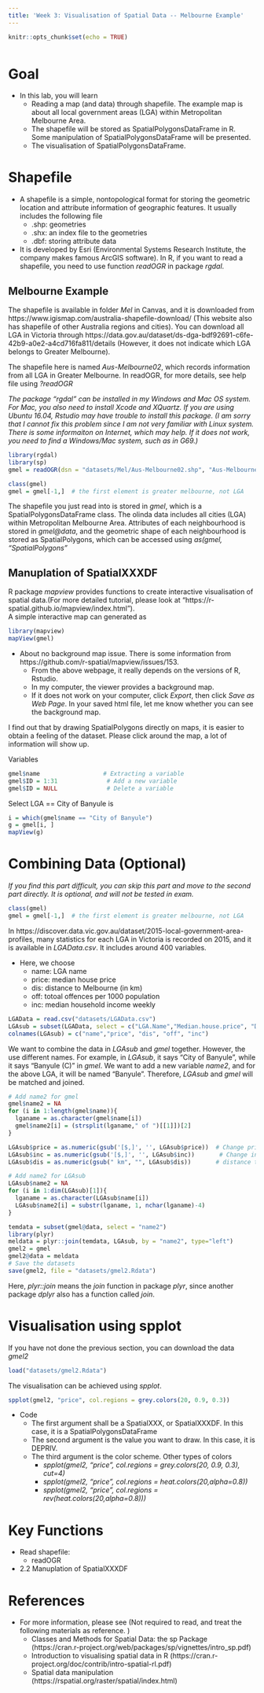 ```yaml
---
title: 'Week 3: Visualisation of Spatial Data -- Melbourne Example'
---
```


<div style="margin-bottom:50px;">
```r
knitr::opts_chunk$set(echo = TRUE)
```
</div>


# Goal


* In this lab, you will learn 
  + Reading a map (and data) through shapefile. The example map is about all local government areas (LGA) within  Metropolitan Melbourne Area. 
  + The shapefile will be stored as SpatialPolygonsDataFrame in R. Some manipulation of SpatialPolygonsDataFrame will be presented. 
  + The visualisation of SpatialPolygonsDataFrame.



# Shapefile

* A shapefile is a simple, nontopological format for storing the geometric location and attribute information of geographic features. It usually includes the following file
  + .shp:  	geometries
  + .shx:  	an index file to the geometries
  + .dbf:	  storing attribute data


* It is developed by Esri (Environmental Systems Research Institute, the company makes famous ArcGIS software). In R, if you want to read a shapefile, you need to use function *readOGR* in package *rgdal*.



## Melbourne Example

The shapefile is available in folder *Mel* in Canvas, and it is downloaded from https://www.igismap.com/australia-shapefile-download/ (This website also has shapefile of other Australia regions and cities). You can download all LGA in Victoria through  https://data.gov.au/dataset/ds-dga-bdf92691-c6fe-42b9-a0e2-a4cd716fa811/details (However, it does not indicate which LGA belongs to Greater Melbourne). 

The shapefile here is named *Aus-Melbourne02*, which records information from all LGA in Greater Melbourne. In readOGR, for more details, see help file using *?readOGR* 

*The package "rgdal" can be installed in my Windows and Mac OS system. For Mac, you also need to install Xcode and XQuartz. If you are using Ubuntu 16.04, Rstudio may have trouble to install this package. (I am sorry that I cannot fix this problem since I am not very familiar with Linux system. There is some informaiton on Internet, which may help. If it does not work, you need to find a Windows/Mac system, such as in G69.) *

```r
library(rgdal)
library(sp)
gmel = readOGR(dsn = "datasets/Mel/Aus-Melbourne02.shp", "Aus-Melbourne02")
```

```r
class(gmel) 
gmel = gmel[-1,]  # the first element is greater melbourne, not LGA
```

The shapefile you just read into is stored in *gmel*, which is a SpatialPolygonsDataFrame class. The olinda data includes all cities (LGA) within Metropolitan Melbourne Area.  Attributes of each neighbourhood is stored in *gmel@data*, and the geometric shape of each neighbourhood is stored as SpatialPolygons, which can be accessed using *as(gmel, "SpatialPolygons"*

## Manuplation of SpatialXXXDF

R package *mapview* provides functions to create interactive visualisation of spatial data.(For more detailed tutorial, please look at "https://r-spatial.github.io/mapview/index.html").  
A simple interactive map can generated as
```r
library(mapview)
mapView(gmel)
```

* About no background map issue. There is some information from https://github.com/r-spatial/mapview/issues/153.
  + From the above webpage, it really depends on the versions of R, Rstudio.
  + In my computer, the viewer provides a background map. 
  + If it does not work on your computer, click *Export*, then click *Save as Web Page*. In your saved html file, let me know whether you can see the background map. 


I find out that by drawing SpatialPolygons directly on maps, it is easier to obtain a feeling of the dataset. Please click around the map, a lot of information will show up.  

Variables
```r
gmel$name                  # Extracting a variable
gmel$ID = 1:31              # Add a new variable
gmel$ID = NULL              # Delete a variable
```

Select LGA == City of Banyule is 
```r
i = which(gmel$name == "City of Banyule")
g = gmel[i, ]
mapView(g)
```



# Combining Data (Optional)

*If you find this part difficult, you can skip this part and move to the second part directly. It is optional, and will not be tested in exam.*


```r
class(gmel) 
gmel = gmel[-1,]  # the first element is greater melbourne, not LGA
```


In https://discover.data.vic.gov.au/dataset/2015-local-government-area-profiles, many statistics for each LGA in Victoria is recorded on 2015, and it is available in *LGAData.csv*. It includes around 400 variables. 

* Here, we choose
  + name: LGA name
  + price: median house price
  + dis: distance to Melbourne (in km)
  + off: totoal offences per 1000 population
  + inc: median household income weekly


```r
LGAData = read.csv("datasets/LGAData.csv")
LGAsub = subset(LGAData, select = c("LGA.Name","Median.house.price", "Distance.to.Melbourne", "Total.offences.per.1.000.population", "Median.household.income"))
colnames(LGAsub) = c("name","price", "dis", "off", "inc")
```

We want to combine the data in *LGAsub* and *gmel* together. However, the use different names. For example, in *LGAsub*, it says "City of Banyule", while it says "Banyule (C)" in *gmel*. We want to add a new variable *name2*, and for the above LGA, it will be named "Banyule".  Therefore, *LGAsub* and *gmel* will be matched and joined. 
```r
# Add name2 for gmel
gmel$name2 = NA
for (i in 1:length(gmel$name)){
  lganame = as.character(gmel$name[i])
  gmel$name2[i] = (strsplit(lganame," of ")[[1]])[2]
}

LGAsub$price = as.numeric(gsub('[$,]', '', LGAsub$price))  # Change price from dollar form to numbers
LGAsub$inc = as.numeric(gsub('[$,]', '', LGAsub$inc))       # Change income from dollar form to numbers
LGAsub$dis = as.numeric(gsub(" km", "", LGAsub$dis))       # distance to numeric

# Add name2 for LGAsub
LGAsub$name2 = NA
for (i in 1:dim(LGAsub)[1]){
  lganame = as.character(LGAsub$name[i])
  LGAsub$name2[i] = substr(lganame, 1, nchar(lganame)-4)
}

temdata = subset(gmel@data, select = "name2") 
library(plyr) 
meldata = plyr::join(temdata, LGAsub, by = "name2", type="left")
gmel2 = gmel
gmel2@data = meldata
# Save the datasets
save(gmel2, file = "datasets/gmel2.Rdata")   
```
Here, *plyr::join* means the *join* function in package *plyr*, since another package *dplyr* also has a function called *join*. 





# Visualisation using spplot


If you have not done the previous section, you can download the data *gmel2*
```r
load("datasets/gmel2.Rdata")
```

The visualisation can be achieved using *spplot*.
```r
spplot(gmel2, "price", col.regions = grey.colors(20, 0.9, 0.3))
```

* Code
  + The first argument shall be a SpatialXXX, or SpatialXXXDF. In this case, it is a SpatialPolygonsDataFrame
  + The second argument is the value you want to draw. In this case, it is DEPRIV.
  + The third argument is the color scheme. Other types of colors
    + *spplot(gmel2, "price", col.regions = grey.colors(20, 0.9, 0.3), cut=4)*
    + *spplot(gmel2, "price", col.regions = heat.colors(20,alpha=0.8))*
    + *spplot(gmel2, "price", col.regions = rev(heat.colors(20,alpha=0.8)))*


# Key Functions
* Read shapefile: 
  + readOGR
* 2.2 Manuplation of SpatialXXXDF

\newpage


# References
* For more information, please see (Not required to read, and treat the following materials as reference. )
  + Classes and Methods for Spatial Data: the sp Package (https://cran.r-project.org/web/packages/sp/vignettes/intro_sp.pdf)
  + Introduction to visualising spatial data in R
(https://cran.r-project.org/doc/contrib/intro-spatial-rl.pdf)
  + Spatial data manipulation
(https://rspatial.org/raster/spatial/index.html)

